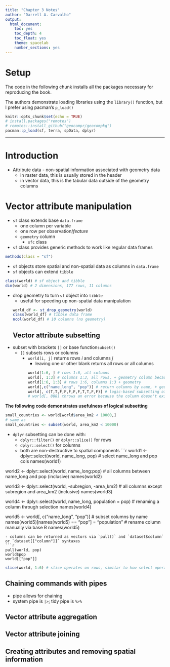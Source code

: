 ```yaml
---
title: "Chapter 3 Notes"
author: "Darrell A. Carvalho"
output:
  html_document: 
    toc: yes
    toc_depth: 4
    toc_float: yes
    theme: spacelab
    number_sections: yes
---
```

# Setup

The code in the following chunk installs all the packages necessary for reproducing the book.

The authors demonstrate loading libraries using the `library()` function, but I prefer using pacman's `p_load()`

```r
knitr::opts_chunk$set(echo = TRUE)
# install.packages("remotes")
# remotes::install_github("geocompr/geocompkg")
pacman::p_load(sf, terra, spData, dplyr)
```

------------------------------------------------------------------------
# Introduction
-   Attribute data - non-spatial information associated with geometry data
    - in raster data, this is usually stored in the header
    - in vector data, this is the tabular data outside of the geometry columns

# Vector attribute manipulation
-   `sf` class extends base `data.frame`
    +   one column per variable
    +   one row per observation/*feature*
    +   `geometry` column
        *   `sfc` class
-   `sf` class provides generic methods to work like regular data frames
```r
methods(class = "sf")
```
-   `sf` objects store spatial and non-spatial data as columns in `data.frame`
-   `sf` objects can extend `tibble`
```r
class(world) # sf object and tibble
dim(world) # 2 dimensions, 177 rows, 11 columns
```
-   drop geometry to turn `sf` object into `tibble`
    - useful for speeding up non-spatial data manipulation
```r
world_df <- st_drop_geometry(world)
class(world_df) # tibble data frame
ncol(world_df) # 10 columns (no geometry)
```
## Vector attribute subsetting
-   subset with brackets `[]` or base function`subset()`
    -   `[]` subsets rows or columns
        - `world[i, j]` returns rows *i* and columns *j*
            -   leaving one or other blank returns all rows or all columns
```r
world[1:6, ] # rows 1:6, all columns
world[, 1:3] # columns 1:3, all rows, + geometry column because 'sticky' sf
world[1:6, 1:3] # rows 1:6, columns 1:3 + geometry
world[,c("name_long", "pop")] # return columns by name, + geometry
world[, c(T,T,F,F,F,F,F,T,T,F,F)] # logic-based subsetting of columns
# world[, 888] throws an error because the column doesn't exist
```


**The following code demonstrates usefulness of logical subsetting**
```r
small_countries <- world[world$area_km2 < 10000,]
# same as
small_countries <- subset(world, area_km2 < 10000)
```

-   `dplyr` subsetting can be done with:
    -   `dplyr::filter()` or `dplyr::slice()` for rows
    -   `dplyr::select()` for columns
    - both are non-destructive to spatial components
```r
world1 <- dplyr::select(world, name_long, pop) # select name_long and pop cols
names(world1)

world2 <- dplyr::select(world, name_long:pop) # all columns between name_long and pop (inclusive)
names(world2)

world3 <- dplyr::select(world, -subregion, -area_km2) # all columns except subregion and area_km2 (inclusive)
names(world3)

world4 <- dplyr::select(world, name_long, population = pop) # renaming a column through selection
names(world4)

world5 <- world[, c("name_long", "pop")] # subset columns by name
names(world5)[names(world5) == "pop"] = "population" # rename column manually via base R
names(world5)
```
- columns can be returned as vectors via `pull()` and `dataset$column` or `dataset[["column"]]` syntaxes
```r
pull(world, pop)
world$pop
world[["pop"]]
```

```r
slice(world, 1:6) # slice operates on rows, similar to how select operates on columns
```

## Chaining commands with pipes
-   pipe allows for chaining
  - system pipe is `|>`; tidy pipe is `%>%`
  
## Vector attribute aggregation
## Vector attribute joining
## Creating attributes and removing spatial information
